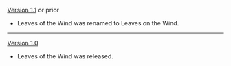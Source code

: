 {{Change History/Header}}
[[Version 1.1]] or prior
* Leaves of the Wind was renamed to Leaves on the Wind.
----
[[Version 1.0]]
* Leaves of the Wind was released.